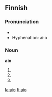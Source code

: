 ==Finnish==

===Pronunciation===
* {{IPA|lang=fi|[ˈɑio̞]}}
* Hyphenation: ai·o

===Noun===
'''aio'''

#{{fi-form of|aikoa|lang=Finnish|type=verb|pr=|mood=indicative|tense=present connegative}}
#{{fi-form of|aikoa|lang=Finnish|type=verb|pr=second-person|pl=singular|mood=imperative|tense=present}}
#{{fi-form of|aikoa|lang=Finnish|type=verb|pr=second-person|pl=singular|mood=imperative|tense=present connegative}}

[[la:aio]]
[[fi:aio]]